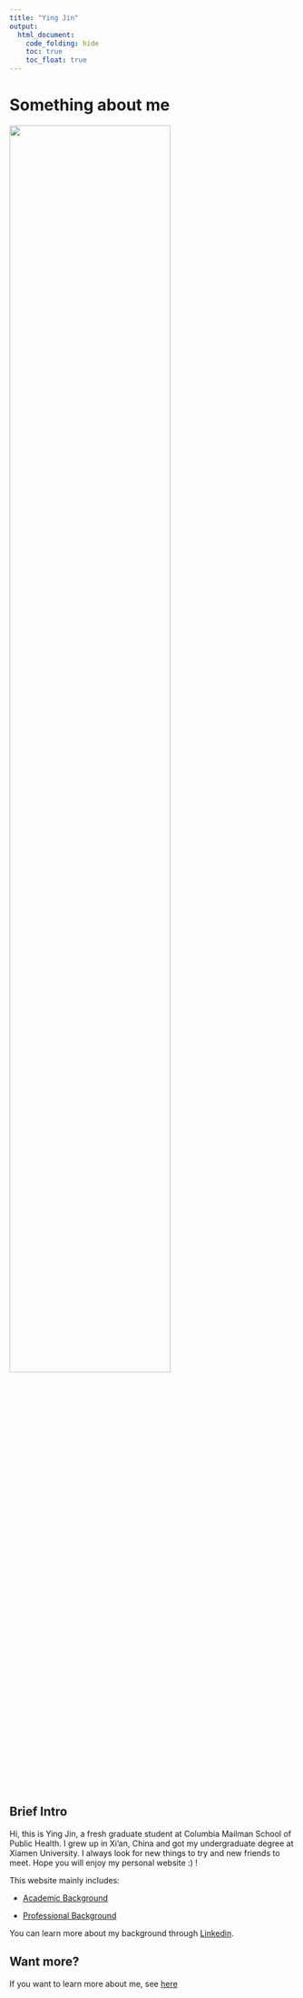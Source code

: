 ```yaml
---
title: "Ying Jin"
output: 
  html_document:
    code_folding: hide
    toc: true
    toc_float: true
---
```

# Something about me

<img src="pics/me.jpg" style="width:75%; margin:3px 20 px">

## Brief Intro

Hi, this is Ying Jin, a fresh graduate student at Columbia Mailman School of Public Health. I grew up in Xi'an, China and got my undergraduate degree at Xiamen University. I always look for new things to try  and new friends to meet. Hope you will enjoy my personal website :) !

This website mainly includes:

* [Academic Background](acd_bg.html)

* [Professional Background](pro_bg.html)

You can learn more about my background through [Linkedin](https://www.linkedin.com/in/ying-jin-2a0863192/).

## Want more?

If you want to learn more about me, see [here](other_info.html)